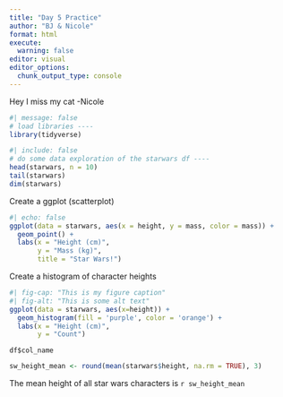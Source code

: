 ```yaml
---
title: "Day 5 Practice"
author: "BJ & Nicole"
format: html
execute: 
  warning: false
editor: visual
editor_options: 
  chunk_output_type: console
---
```


Hey I miss my cat 
  -Nicole

```r

#| message: false
# load libraries ----
library(tidyverse)
```

```r
#| include: false
# do some data exploration of the starwars df ----
head(starwars, n = 10)
tail(starwars)
dim(starwars)
```

Create a ggplot (scatterplot)

```r

#| echo: false
ggplot(data = starwars, aes(x = height, y = mass, color = mass)) +
  geom_point() +
  labs(x = "Height (cm)", 
       y = "Mass (kg)",
       title = "Star Wars!")
```

Create a histogram of character heights

```r
#| fig-cap: "This is my figure caption"
#| fig-alt: "This is some alt text"
ggplot(data = starwars, aes(x=height)) +
  geom_histogram(fill = 'purple', color = 'orange') +
  labs(x = "Height (cm)",
       y = "Count")
```

`df$col_name`

```r
sw_height_mean <- round(mean(starwars$height, na.rm = TRUE), 3)
```

The mean height of all star wars characters is `r sw_height_mean`
